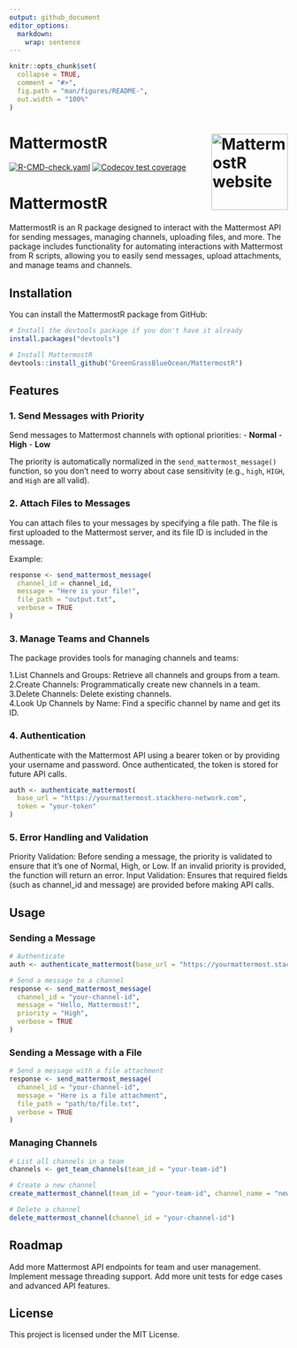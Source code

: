```yaml
---
output: github_document
editor_options: 
  markdown: 
    wrap: sentence
---
```


<!-- README.md is generated from README.Rmd. Please edit that file -->

```r
knitr::opts_chunk$set(
  collapse = TRUE,
  comment = "#>",
  fig.path = "man/figures/README-",
  out.width = "100%"
)
```

# MattermostR <a href="https://github.com/GreenGrassBlueOcean/MattermostR"><img src="inst/figures/MattermostR_hex.png" alt="MattermostR website" align="right" height="138"/></a>

<!-- badges: start -->

[![R-CMD-check.yaml](https://github.com/GreenGrassBlueOcean/MattermostR/actions/workflows/R-CMD-check.yaml/badge.svg)](https://github.com/GreenGrassBlueOcean/MattermostR/actions/workflows/R-CMD-check.yaml)
[![Codecov test coverage](https://codecov.io/gh/GreenGrassBlueOcean/MattermostR/graph/badge.svg)](https://app.codecov.io/gh/GreenGrassBlueOcean/MattermostR)

<!-- badges: end -->

# MattermostR

MattermostR is an R package designed to interact with the Mattermost API for sending messages, managing channels, uploading files, and more.
The package includes functionality for automating interactions with Mattermost from R scripts, allowing you to easily send messages, upload attachments, and manage teams and channels.

## Installation

You can install the MattermostR package from GitHub:

``` r
# Install the devtools package if you don't have it already
install.packages("devtools")

# Install MattermostR
devtools::install_github("GreenGrassBlueOcean/MattermostR")
```

## Features

### 1. Send Messages with Priority

Send messages to Mattermost channels with optional priorities: - **Normal** - **High** - **Low**

The priority is automatically normalized in the `send_mattermost_message()` function, so you don't need to worry about case sensitivity (e.g., `high`, `HIGH`, and `High` are all valid).

### 2. Attach Files to Messages

You can attach files to your messages by specifying a file path.
The file is first uploaded to the Mattermost server, and its file ID is included in the message.

Example:

``` r
response <- send_mattermost_message(
  channel_id = channel_id, 
  message = "Here is your file!", 
  file_path = "output.txt", 
  verbose = TRUE
)
```

### 3. Manage Teams and Channels

The package provides tools for managing channels and teams:

1.List Channels and Groups: Retrieve all channels and groups from a team.  
2.Create Channels: Programmatically create new channels in a team.  
3.Delete Channels: Delete existing channels.  
4.Look Up Channels by Name: Find a specific channel by name and get its ID.  

### 4. Authentication

Authenticate with the Mattermost API using a bearer token or by providing your username and password.
Once authenticated, the token is stored for future API calls.

``` r
auth <- authenticate_mattermost(
  base_url = "https://yourmattermost.stackhero-network.com", 
  token = "your-token"
)
```

### 5. Error Handling and Validation

Priority Validation: Before sending a message, the priority is validated to ensure that it's one of Normal, High, or Low.
If an invalid priority is provided, the function will return an error.
Input Validation: Ensures that required fields (such as channel_id and message) are provided before making API calls.

## Usage

### Sending a Message

``` r
# Authenticate
auth <- authenticate_mattermost(base_url = "https://yourmattermost.stackhero-network.com", token = "your-token")

# Send a message to a channel
response <- send_mattermost_message(
  channel_id = "your-channel-id", 
  message = "Hello, Mattermost!", 
  priority = "High", 
  verbose = TRUE
)
```

### Sending a Message with a File

``` r
# Send a message with a file attachment
response <- send_mattermost_message(
  channel_id = "your-channel-id", 
  message = "Here is a file attachment", 
  file_path = "path/to/file.txt", 
  verbose = TRUE
)
```

### Managing Channels

``` r
# List all channels in a team
channels <- get_team_channels(team_id = "your-team-id")

# Create a new channel
create_mattermost_channel(team_id = "your-team-id", channel_name = "new-channel", channel_display_name = "New Channel")

# Delete a channel
delete_mattermost_channel(channel_id = "your-channel-id")
```

## Roadmap

Add more Mattermost API endpoints for team and user management.
Implement message threading support.
Add more unit tests for edge cases and advanced API features.

## License

This project is licensed under the MIT License.
